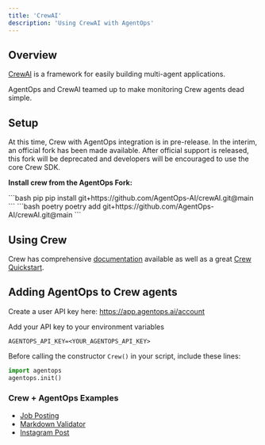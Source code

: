 ```yaml
---
title: 'CrewAI'
description: 'Using CrewAI with AgentOps'
---
```


## Overview
[CrewAI](https://crewai.io) is a framework for easily building multi-agent applications.

AgentOps and CrewAI teamed up to make monitoring Crew agents dead simple.

## Setup

<Warning>
At this time, Crew with AgentOps integration is in pre-release. In the interim, an official fork has been
made available. After official support is released, this fork will be deprecated and developers will
be encouraged to use the core Crew SDK.
</Warning>

**Install crew from the AgentOps Fork:**

<CodeGroup>
```bash pip 
pip install git+https://github.com/AgentOps-AI/crewAI.git@main
```
```bash poetry
poetry add git+https://github.com/AgentOps-AI/crewAI.git@main
```
</CodeGroup>

## Using Crew
Crew has comprehensive [documentation](https://docs.crewai.com) available as well as a great [Crew Quickstart](https://docs.crewai.com/how-to/Creating-a-Crew-and-kick-it-off/).


## Adding AgentOps to Crew agents

Create a user API key here: https://app.agentops.ai/account

Add your API key to your environment variables

```
AGENTOPS_API_KEY=<YOUR_AGENTOPS_API_KEY>
```

Before calling the constructor `Crew()` in your script, include these lines:

```python
import agentops
agentops.init()
```

### Crew + AgentOps Examples
- [Job Posting](https://github.com/Agentops-AI/crewAI-examples/tree/main/job-posting)
- [Markdown Validator](https://github.com/Agentops-AI/crewAI-examples/tree/main/markdown_validator)
- [Instagram Post](https://github.com/Agentops-AI/crewAI-examples/tree/main/instagram_post)
